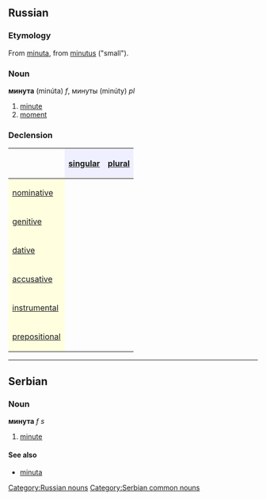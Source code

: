 ==Russian==
[[Category:Russian nouns]]
===Etymology===
From {{L.}} [[minuta]], from [[minutus]] ("small").

===Noun===
'''минута''' (minúta) ''f'', минуты (minúty) ''pl''

#[[minute]]
#[[moment]]

===Declension===
{| border="1" cellpadding="4" cellspacing="0"
!
! style="background-color: #EFEFFF" align="center"|[[singular]]
! style="background-color: #EFEFFF" align="center"|[[plural]]
|-
! style="background-color: #FFFFE0" align="left"|[[nominative case|nominative]]
| align="center"|{{RUchar|мину́та}}
| align="center"|{{RUchar|мину́ты}}
|-
! style="background-color: #FFFFE0" align="left"|[[genitive case|genitive]]
| align="center"|{{RUchar|мину́ты}}
| align="center"|{{RUchar|мину́т}}
|-
! style="background-color: #FFFFE0" align="left"|[[dative case|dative]]
| align="center"|{{RUchar|мину́те}}
| align="center"|{{RUchar|мину́там}}
|-
! style="background-color: #FFFFE0" align="left"|[[accusative case|accusative]]
| align="center"|{{RUchar|мину́ту}}
| align="center"|{{RUchar|мину́ты}}
|-
! style="background-color: #FFFFE0" align="left"|[[instrumental case|instrumental]]
| align="center"|{{RUchar|мину́той, мину́тою}}
| align="center"|{{RUchar|мину́тами}}
|-
! style="background-color: #FFFFE0" align="left"|[[prepositional case|prepositional]]
| align="center"|{{RUchar|о мину́те}}
| align="center"|{{RUchar|о мину́тах}}
|}


----

==Serbian==
===Noun===
'''минута''' ''f s''
#[[minute]]
====See also====
*[[minuta]]
[[Category:Serbian common nouns]]